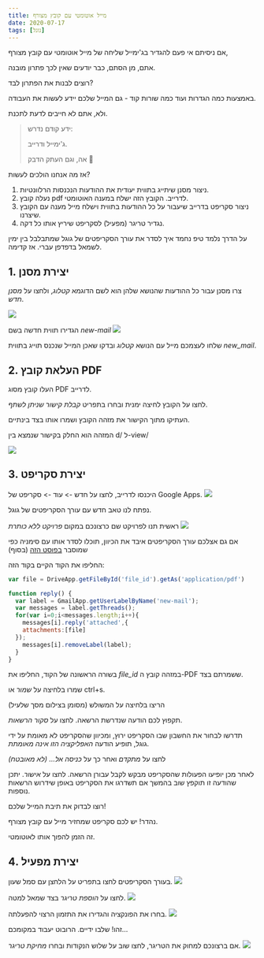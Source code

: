 ```yaml
---
title: מייל אוטומטי עם קובץ מצורף
date: 2020-07-17
tags: [גוגל]
---
```


אם ניסיתם אי פעם להגדיר בג'ימייל שליחה של מייל אוטומטי עם קובץ מצורף,

 אתם, מן הסתם, כבר יודעים שאין לכך פתרון מובנה.

רוצים לבנות את הפתרון לבד?

באמצעות כמה הגדרות ועוד כמה שורות קוד - גם המייל שלכם יידע לעשות את העבודה.

ולא, אתם לא חייבים לדעת לתכנת.

>ידע קודם נדרש:
>
>ג'ימייל ודרייב.
>
>אה, וגם העתק הדבק
🥰

אז מה אנחנו הולכים לעשות?

1. ניצור מסנן שיתייג בתווית יעודית את ההודעות הנכנסות הרלוונטיות.
2. נעלה קובץ pdf לדרייב. הקובץ הזה ישלח במענה האוטומטי.
3. ניצור סקריפט בדרייב שיעבור על כל ההודעות בתווית וישלח מייל מענה עם הקובץ שיצרנו.
4. נגדיר טריגר (מפעיל) לסקריפט שיריץ אותו כל דקה.

<Info>
על הדרך נלמד טיפ נחמד איך לסדר את עורך הסקריפטים של גוגל שמתבלבל בין ימין לשמאל בדפדפן עברי.
</Info>
אז קדימה.

## 1. יצירת מסנן
צרו מסנן עבור כל ההודעות שהנושא שלהן הוא לשם הדוגמא _קטלוג_, ולחצו על _מסנן חדש_.

![](../images/auto-reply-attach/create-filter-1.png)

הגדירו תווית חדשה בשם _new-mail_
![](../images/auto-reply-attach/create-filter-2.png)

שלחו לעצמכם מייל עם הנושא _קטלוג_ ובדקו שאכן המייל שנכנס תוייג בתווית _new_mail_.

## 2. העלאת קובץ PDF
העלו קובץ מסוג PDF לדרייב.

לחצו על הקובץ לחיצה ימנית ובחרו בתפריט _קבלת קישור שניתן לשתף_.

העתיקו מתוך הקישור את מזהה הקובץ ושמרו אותו בצד בינתיים.

המזהה הוא החלק בקישור שנמצא בין d/ ל-view/

![](../images/auto-reply-attach/pdf-link.png)

## 3. יצירת סקריפט
היכנסו לדרייב, לחצו על חדש -> עוד -> סקריפט של Google Apps.
![](../images/auto-reply-attach/create-script.png)

נפתח לנו טאב חדש עם עורך הסקריפטים של גוגל.

ראשית תנו לפרויקט שם כרצונכם במקום _פרויקט ללא כותרת_
![](../images/auto-reply-attach/edit-script-1.png)

אם גם אצלכם עורך הסקריפטים איבד את הכיוון, תוכלו לסדר אותו עם סימניה כפי שמוסבר [בפוסט הזה](../bookmark-run-js) (בסוף)

החליפו את הקוד הקיים בקוד הזה:
```js
var file = DriveApp.getFileById('file_id').getAs('application/pdf')

function reply() {
  var label = GmailApp.getUserLabelByName('new-mail');
  var messages = label.getThreads();
  for(var i=0;i<messages.length;i++){
    messages[i].reply('attached',{
    attachments:[file]
  });
    messages[i].removeLabel(label);
  }
}
```

בשורה הראשונה של הקוד, החליפו את _file_id_ במזהה קובץ ה-PDF ששמרתם בצד.

שמרו בלחיצה על _שמור_ או ctrl+s.

הריצו בלחיצה על המשולש (מסומן בצילום מסך שלעיל)

תקפוץ לכם הודעה שנדרשת הרשאה. לחצו על _סקור הרשאות_.

תדרשו לבחור את החשבון שבו הסקריפט ירוץ, ומכיוון שהסקריפט לא מאומת על ידי גוגל, תופיע הודעה _האפליקציה הזו אינה מאומתת_.

לחצו על _מתקדם_ ואחר כך על _כניסה אל... (לא מאובטח)_

לאחר מכן יופיעו הפעולות שהסקריפט מבקש לקבל עבורן הרשאה. לחצו על _אישור_.
<Info>
יתכן שהודעה זו תוקפץ שוב בהמשך אם תשדרגו את הסקריפט באופן שידרוש הרשאות נוספות.
</Info>

רוצו לבדוק את תיבת המייל שלכם!

נהדר! יש לכם סקריפט שמחזיר מייל עם קובץ מצורף.

זה הזמן להפוך אותו לאוטומטי.

## 4. יצירת מפעיל

 בעורך הסקריפטים לחצו בתפריט על הלחצן עם סמל שעון.
![](../images/auto-reply-attach/trigger.png)

לחצו על _הוספת טריגר_ בצד שמאל למטה.
![](../images/auto-reply-attach/trigger-4.PNG)

בחרו את הפונקציה והגדירו את התזמון הרצוי להפעלתה.
![](../images/auto-reply-attach/trigger-5.PNG)

זהו! שלבו ידיים. הרובוט יעבוד במקומכם...

אם ברצונכם למחוק את הטריגר, לחצו שוב על שלוש הנקודות ובחרו _מחיקת טריגר_.
![](../images/auto-reply-attach/trigger-6.PNG)
